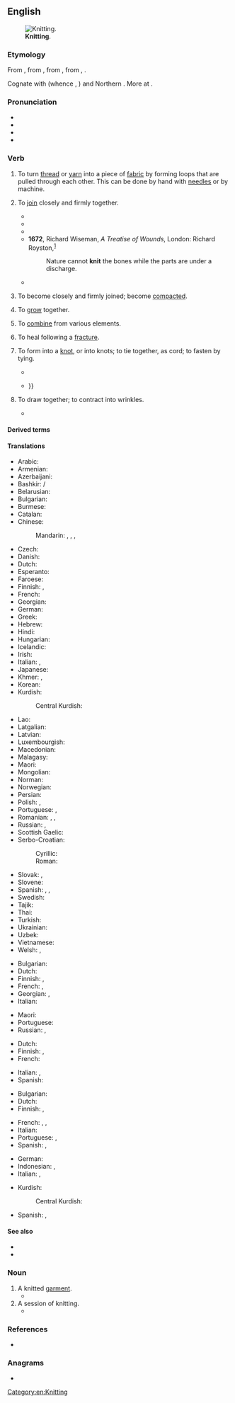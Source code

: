 ==English==
[[Image:Purl2.jpg|thumb|'''Knitting'''.]]

===Etymology===
From {{inh|en|enm|knytten}}, from {{inh|en|ang|cnyttan||to fasten, tie, bind, knit; add, append}}, from {{inh|en|gmw-pro|*knuttijan}}, from {{inh|en|gem-pro|*knutjaną}}, {{m|gem-pro|*knuttijaną||to make knots, knit}}. 

Cognate with {{cog|non|knýta}} (whence {{cog|da|knytte}}, {{cog|nn|knyta}}) and Northern  {{cog|de|knütten}}. More at {{l|en|knot}}.

===Pronunciation===
* {{IPA|en|/ˈnɪt/}}
* {{audio|en|en-uk-knit.ogg|Audio (UK)}}
* {{rhymes|en|ɪt|s=1}}
* {{homophones|en|nit}}

===Verb===
{{en-verb|knits|knitting|knit|past2=knitted}}

# {{lb|en|ambitransitive}} To turn [[thread]] or [[yarn]] into a piece of [[fabric]] by forming loops that are pulled through each other. This can be done by hand with [[needle]]s or by machine.
#: {{ux|en|to '''knit''' a stocking}}
#: {{ux|en|The first generation '''knitted''' to order; the second still '''knits''' for its own use; the next leaves '''knitting''' to industrial manufacturers.}}
# {{lb|en|figuratively|transitive}} To [[join]] closely and firmly together.
#: {{ux|en|The fight for survival '''knitted''' the men closely together.}}
#* {{RQ:Shakespeare Sonnets|26|text=Lord of my love, to whom in vassalage<br>Thy merit hath my duty strongly '''knit''',<br>To thee I send this written embassage,}}
#* {{RQ:KJV|1 Samuel|18|1|text=And it came to pass, when he had made an end of speaking unto Saul, that the soul of Jonathan was '''knit''' with the soul of David, and Jonathan loved him as his own soul.}}
#* {{RQ:Milton Comus|page=6|url=http://name.umdl.umich.edu/A07555.0001.001|text=Come, '''knit''' hands, and beate the ground<br>In a light fantastick round.}}
#* '''1672''', Richard Wiseman, ''A Treatise of Wounds'', London: Richard Royston,<sup>[http://name.umdl.umich.edu/A66731.0001.001]</sup>
#*: Nature cannot '''knit''' the bones while the parts are under a discharge.
#* {{RQ:Tennyson In Memoriam|39|60|url=https://archive.org/details/inmemoriam00tennrich|text=Her office there to rear, to teach,<br>Becoming as is meet and fit<br>A link among the days, to '''knit'''<br>The generations each with each;}}
# {{lb|en|intransitive}} To become closely and firmly joined; become [[compact]]ed.
# {{lb|en|intransitive}} To [[grow]] together.
#: {{ux|en|All those seedlings '''knitted''' into a kaleidoscopic border.}}
# {{lb|en|transitive}} To [[combine]] from various elements.
#: {{ux|en|The witness '''knitted''' together his testimony from contradictory pieces of hearsay.}}
# {{lb|en|intransitive|of bones}} To heal following a [[fracture]].
#: {{ux|en|I’ll go skiing again after my bones '''knit'''.}}
# {{lb|en|transitive}} To form into a [[knot]], or into knots; to tie together, as cord; to fasten by tying.
#* {{RQ:Shakespeare King John|IV|1|text=When your head did but ache,<br>I '''knit''' my handkercher about your brows,}}
#* {{RQ:KJV|Acts|10|11|text=[He] saw heaven opened, and a certain vessel descending upon him, as it had been a great sheet '''knit''' at the four corners {{...}}}}
# {{lb|en|transitive}} To draw together; to contract into wrinkles.
#* {{RQ:Shakespeare Henry 6-2|III|1|text=He '''knits''' his brow and shows an angry eye,}}

====Derived terms====
{{der4
|en|beknit
|close-knit
|knit one's brow
|knit one's brows
|knitter
|knitting
|knitting needle
|knitwear
|stick to one's knitting
|unknit
|well-knit
}}

====Translations====
{{trans-top|to make fabric from thread or yarn}}
* Arabic: {{t|ar|حَاكَ}}
* Armenian: {{t+|hy|հյուսել}}
* Azerbaijani: {{t+|az|toxumaq}}
* Bashkir: {{t|ba|бәйләү}}/{{t|ba|бәйҙәү}}
* Belarusian: {{t|be|вяза́ць|sc=Cyrl}}
* Bulgarian: {{t+|bg|плета́|sc=Cyrl}}
* Burmese: {{t+|my|ထိုး}}
* Catalan: {{t|ca|fer mitja}}
* Chinese:
*: Mandarin: {{t+|cmn|編織|sc=Hani}}, {{t+|cmn|编织|tr=biānzhī|sc=Hani}}, {{t+|cmn|織|sc=Hani}}, {{t+|cmn|织|tr=zhī|sc=Hani}}
* Czech: {{t|cs|plést}}
* Danish: {{t|da|strikke}}
* Dutch: {{t+|nl|breien}}
* Esperanto: {{t|eo|triki}}
* Faroese: {{t+|fo|binda}}
* Finnish: {{t+|fi|neuloa}}, {{t+|fi|kutoa}} {{qualifier|regional}}
* French: {{t+|fr|tricoter}}
* Georgian: {{t|ka|ქსოვა}}
* German: {{t+|de|stricken}}
* Greek: {{t+|el|πλέκω|sc=Grek}}
* Hebrew: {{t+|he|סָרַג|tr=sarág}}
* Hindi: {{t+|hi|बुनना}}
* Hungarian: {{t+|hu|köt}}
* Icelandic: {{t|is|prjóna}}
* Irish: {{t|ga|cniotáil}}
* Italian: {{t|it|lavorare a maglia}}, {{t-check|it|sferruzzare}}
* Japanese: {{t+|ja|編む|tr=あむ, amu}}
* Khmer: {{t+|km|ស្រែះ}}, {{t+|km|ចាក់}}
* Korean: {{t+|ko|뜨다}}
* Kurdish:
*: Central Kurdish: {{t+|ckb|چنین}}
{{trans-mid}}
* Lao: {{t|lo|ຖັກ}}
* Latgalian: {{t|ltg|adeit}}
* Latvian: {{t|lv|adīt}}
* Luxembourgish: {{t|lb|strécken}}
* Macedonian: {{t|mk|пле́те|sc=Cyrl}}
* Malagasy: {{t+|mg|manao ba}}
* Maori: {{t|mi|nitiniti}}
* Mongolian: {{t+|mn|сүлжих|sc=Cyrl}}
* Norman: {{t|nrf|ouvrer}}
* Norwegian: {{t+|no|strikke}}
* Persian: {{t+|fa|بافتن|tr=bâftan}}
* Polish: {{t+|pl|robić na drutach}}, {{t+|pl|dziać}}
* Portuguese: {{t+|pt|tricotar}}, {{t|pt|fazer ponto}}
* Romanian: {{t+|ro|tricota}}, {{t+|ro|împleti}}, {{t+|ro|croșeta}}
* Russian: {{t+|ru|вяза́ть|impf}}, {{t+|ru|связа́ть|pf}}
* Scottish Gaelic: {{t|gd|figh}}
* Serbo-Croatian:
*: Cyrillic: {{t|sh|плести}}
*: Roman: {{t+|sh|plesti}}
* Slovak: {{t|sk|štrikovať}}, {{t|sk|pliesť}}
* Slovene: {{t+|sl|plesti}}
* Spanish: {{t|es|[[hacer]] [[punto]]}}, {{t+|es|tricotar}}, {{t+|es|tejer}}
* Swedish: {{t+|sv|sticka}}
* Tajik: {{t+|tg|бофтан}}
* Thai: {{t+|th|ถัก}}
* Turkish: {{t+|tr|örmek}}
* Ukrainian: {{t+|uk|в'яза́ти|sc=Cyrl}}
* Uzbek: {{t+|uz|toʻqimoq}}
* Vietnamese: {{t+|vi|đan}}
* Welsh: {{t+|cy|gwau}}, {{t+|cy|gweu}}
{{trans-bottom}}

{{trans-top|to join closely together}}
* Bulgarian: {{t+|bg|сплотявам}}
* Dutch: {{t|nl|aaneenbreien}}
* Finnish: {{t+|fi|hitsata}}, {{t+|fi|yhdistää}}
* French: {{t+|fr|souder}}, {{t+|fr|unir}}
* Georgian: {{t|ka|შეერთება}}, {{t|ka|შეზრდა}}
* Italian: {{t+|it|legare}}
{{trans-mid}}
* Maori: {{t|mi|tūhoto}}
* Portuguese: {{t+|pt|soldar}}
* Russian: {{t+|ru|спла́чивать|impf}}, {{t+|ru|сплоти́ть|pf}}
{{trans-bottom}}

{{trans-top|intransitive: to become closely joined}}
* Dutch: {{t+|nl|aaneengroeien}}
* Finnish: {{t|fi|hitsautua}}, {{t+|fi|yhdistyä}}
* French: {{t-check|fr|[[se]] [[souder]]}} <!-- was "[[se]] [[souder]]" - assumed sum-of-parts; if an idiom, remove the wikilinks to the individual words. see [[User:Kephir/gadgets/xte#Translation_fixing]] -->
{{trans-mid}}
* Italian: {{t|it|saldarsi}}, {{t+|it|compattare}}
* Spanish: {{t+|es|soldarse}}
{{trans-bottom}}

{{trans-top|to combine from various elements}}
* Bulgarian: {{t+|bg|съединявам}}
* Dutch: {{t|nl|samenbreien}}
* Finnish: {{t+|fi|yhdistellä}}, {{t+|fi|punoa}}
{{trans-mid}}
* French: {{t+|fr|construire}}, {{t+|fr|élaborer}}, {{t+|fr|échafauder}}
* Italian: {{t+|it|elaborare}}
* Portuguese: {{t+|pt|construir}}, {{t+|pt|elaborar}}
* Spanish: {{t+|es|construir}}, {{t+|es|elaborar}}
{{trans-bottom}}

{{checktrans-top}}
* German: {{t+check|de|stricken}}
* Indonesian: {{t+check|id|rajut}}, {{t+check|id|rajut|alt=merajut}} <!-- was "[[rajut|merajut]]" - assumed inflected form or vocalised spelling; please verify if linking is acceptable. see [[User:Kephir/gadgets/xte#Translation_fixing]] -->
* Italian: {{t-check|it|[[lavorare]] [[a]] [[maglia]]}} <!-- was "[[lavorare]] [[a]] [[maglia]]" - assumed sum-of-parts; if an idiom, remove the wikilinks to the individual words. see [[User:Kephir/gadgets/xte#Translation_fixing]] -->, {{t-check|it|[[lavorare]] [[ai]] [[ferri]]}} <!-- was "[[lavorare]] [[ai]] [[ferri]]" - assumed sum-of-parts; if an idiom, remove the wikilinks to the individual words. see [[User:Kephir/gadgets/xte#Translation_fixing]] -->
{{trans-mid}}
* Kurdish:
*: Central Kurdish: {{t+check|ckb|چنین}}
* Spanish: {{t+check|es|tejer}}, {{t+check|es|tricotar}}
{{trans-bottom}}

====See also====
* {{l|en|tricot}}
* {{l|en|weave}}

===Noun===
{{en-noun}}

# A knitted [[garment]].
#* {{quote-book|en|year=2012|author=Melanie Calvert|title=Freycinet|page=105|passage=There are grey Grecian tops and a light, sheer, silver cardigan. Stylish dark grey tailored trousers, silver thongs and shiny jet-black stilettos. Black sheer blouses with squared bib fronts, and expensive-looking black and dark grey woollen '''knits'''.}}
# A session of knitting.
#* {{quote-book|en|year=2014|author=Elvira Woodruff|title=To Knit or Not to Knit|passage=It's always time for a bit of a '''knit'''.}}

===References===
* {{pedia|Knitting}}

===Anagrams===
* {{anagrams|en|a=iknt|tink}}

[[Category:en:Knitting]]
